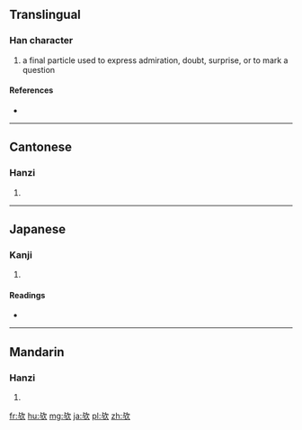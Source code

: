 {{also|歟}}
==Translingual==

===Han character===
{{Han char|rn=76|rad=欠|as=03|sn=7|four=|canj=XYMNO,YMNO}}

# a final particle used to express admiration, doubt, surprise, or to mark a question

====References====
* {{Han ref|kx=0566.080|dkj=16012|hdz=32134.040|uh=6B24|ud=27428}}

----

==Cantonese==

===Hanzi===
{{yue-hanzi|jyut=|y=yu4|tra=歟}}

# {{defn|lang=yue|sort=欠03}}

----

==Japanese==

===Kanji===
{{ja-kanji|grade=|rs=欠03}}

# {{defn|lang=ja|sort=欠03}}

====Readings====
* {{ja-readings|on=[[よ]] (yo)|kun=[[か]] (ka)}}

----

==Mandarin==

===Hanzi===
{{cmn-hanzi|tra=歟|pin=[[yú]] ([[yu2]])|wg=yü<sup>2</sup>}}

# {{defn|lang=cmn|sort=欠03}}

[[fr:欤]]
[[hu:欤]]
[[mg:欤]]
[[ja:欤]]
[[pl:欤]]
[[zh:欤]]